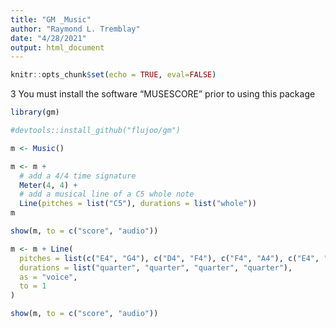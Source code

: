 ```yaml
---
title: "GM _Music"
author: "Raymond L. Tremblay"
date: "4/28/2021"
output: html_document
---
```


```r
knitr::opts_chunk$set(echo = TRUE, eval=FALSE)
```


3 You must install the software "MUSESCORE" prior to using this package
```r
library(gm)

#devtools::install_github("flujoo/gm")
```
```r
m <- Music()
```

```r
m <- m +
  # add a 4/4 time signature
  Meter(4, 4) +
  # add a musical line of a C5 whole note
  Line(pitches = list("C5"), durations = list("whole"))
m
```

```r
show(m, to = c("score", "audio"))
```

```r
m <- m + Line(
  pitches = list(c("E4", "G4"), c("D4", "F4"), c("F4", "A4"), c("E4", "G4")),
  durations = list("quarter", "quarter", "quarter", "quarter"),
  as = "voice",
  to = 1
)

show(m, to = c("score", "audio"))
```

